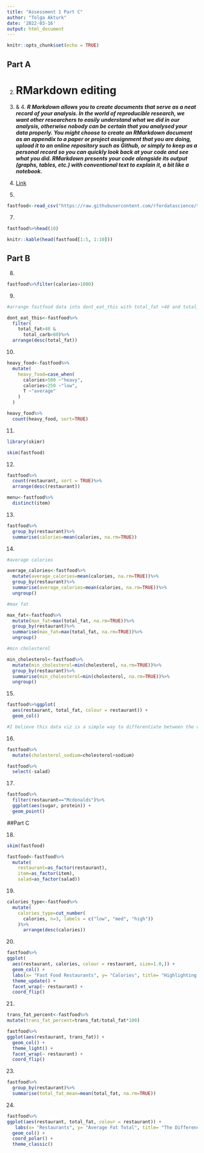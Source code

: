 ```yaml
---
title: "Assessment 1 Part C"
author: "Tolga Akturk"
date: '2022-03-16'
output: html_document
---
```


```r
knitr::opts_chunk$set(echo = TRUE)
```

## Part A

2. 
# RMarkdown editing

3. & 4. 
***R Markdown allows you to create documents that serve as a neat record of your analysis. In the world of reproducible research, we want other researchers to easily understand what we did in our analysis, otherwise nobody can be certain that you analysed your data properly. You might choose to create an RMarkdown document as an appendix to a paper or project assignment that you are doing, upload it to an online repository such as Github, or simply to keep as a personal record so you can quickly look back at your code and see what you did. RMarkdown presents your code alongside its output (graphs, tables, etc.) with conventional text to explain it, a bit like a notebook.***

5. 
[Link](https://rmarkdown.rstudio.com/lesson-8.html)

6. 
```r
fastfood<-read_csv("https://raw.githubusercontent.com/rfordatascience/tidytuesday/master/data/2018/2018-09-04/fastfood_calories.csv")
```

7. 
```r

fastfood%>%head(10)

```

```r

knitr::kable(head(fastfood[1:5, 1:10]))

```


## Part B

8. 
```r

fastfood%>%filter(calories>1000)

```

9. 
```r
#arrange fastfood data into dont_eat_this with total_fat >40 and total_carb >80

dont_eat_this<-fastfood%>%
  filter(
    total_fat>40 &
      total_carb>80)%>%
  arrange(desc(total_fat))

```

10.
```r

heavy_food<-fastfood%>%
  mutate(
    heavy_food=case_when(
      calories>500 ~"heavy",
      calories<250 ~"low",
      T ~"average"
    )
  )

heavy_food%>%
  count(heavy_food, sort=TRUE)

```

11.
```r

library(skimr)

skim(fastfood)

```

12.
```r

fastfood%>%
  count(restaurant, sort = TRUE)%>%
  arrange(desc(restaurant))

menu<-fastfood%>%
  distinct(item)

```

13. 
```r

fastfood%>%
  group_by(restaurant)%>%
  summarise(calories=mean(calories, na.rm=TRUE))

```

14. 
```r

#average calories

average_calories<-fastfood%>%
  mutate(average_calories=mean(calories, na.rm=TRUE))%>%
  group_by(restaurant)%>%
  summarise(average_calories=mean(calories, na.rm=TRUE))%>%
  ungroup()

```

```r

#max fat

max_fat<-fastfood%>%
  mutate(max_fat=max(total_fat, na.rm=TRUE))%>%
  group_by(restaurant)%>%
  summarise(max_fat=max(total_fat, na.rm=TRUE))%>%
  ungroup()

```

```r

#min cholesterol

min_cholesterol<-fastfood%>%
  mutate(min_cholesterol=min(cholesterol, na.rm=TRUE))%>%
  group_by(restaurant)%>%
  summarise(min_cholesterol=min(cholesterol, na.rm=TRUE))%>%
  ungroup()

```


15.
```r

fastfood%>%ggplot(
  aes(restaurant, total_fat, colour = restaurant)) +
  geom_col()

#I believe this data viz is a simple way to differentiate between the various restaurants on the x axis whilst also able to view on the y axis the total_fat of these restaurants. Additionally the impact of colour can help distiguish between the different types of restaurants. 

```

16. 
```r

fastfood%>%
  mutate(cholesterol_sodium=cholesterol+sodium)

fastfood%>%
  select(-salad)

```


17. 
```r

fastfood%>%
  filter(restaurant=="Mcdonalds")%>%
  ggplot(aes(sugar, protein)) + 
  geom_point()

```

##Part C

18. 
```r

skim(fastfood)

fastfood<-fastfood%>%
  mutate(
    restaurant=as_factor(restaurant),
    item=as_factor(item),
    salad=as_factor(salad))

```


19.
```r

calories_type<-fastfood%>%
  mutate(
    calories_type=cut_number(
      calories, n=3, labels = c("low", "med", "high"))
    )%>% 
      arrange(desc(calories))

```

20.
```r

fastfood%>%
ggplot(
  aes(restaurant, calories, colour = restaurant, size=1.0,)) +
  geom_col() +
  labs(x= "Fast Food Restaurants", y= "Calories", title= "Highlighting Calorie Differences...", subtitle = "Question 20") +
  theme_update() +
  facet_wrap(~ restaurant) +
  coord_flip()

```

21.
```r

trans_fat_percent<-fastfood%>%
mutate(trans_fat_percent=trans_fat/total_fat*100)

```

```r

fastfood%>%
ggplot(aes(restaurant, trans_fat)) +
  geom_col() +
  theme_light() +
  facet_wrap(~ restaurant) +
  coord_flip()

```
23.
```r

fastfood%>%
  group_by(restaurant)%>%
  summarise(total_fat_mean=mean(total_fat, na.rm=TRUE))

```

24.
```r

fastfood%>%
ggplot(aes(restaurant, total_fat, colour = restaurant)) +
   labs(x= "Restaurants", y= "Average Fat Total", title= "The Differences Between Fast Food Restaurants and Total Fat Content", subtitle = "Question 24") +
  geom_col() +
  coord_polar() +
  theme_classic()

```
